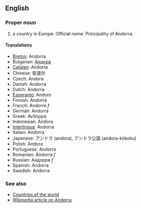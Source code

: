 ==English==

===Proper noun===

# a country in Europe. Official name: Principality of Andorra.

====Translations====
*[[Breton]]: Andorra
*Bulgarian: [[Андора]]
*[[Catalan]]: Andorra
*Chinese: 安道尔
*Czech: Andora
*Danish: Andorra
*Dutch: Andorra
*[[Esperanto]]: Andoro
*Finnish: Andorra
*French: Andorre ''f''
*German: Andorra
*Greek: Ανδόρρα
*Indonesian: Andora
*[[Interlingua]]: Andorra
*Italian: Andorra
*Japanese: アンドラ (andora), アンドラ公国 (andora-kōkoku)
*Polish: Andora
*Portuguese: Andorra
*Romanian: Andorra ''f''
*Russian: Андорра ''f''
*Spanish: Andorra
*Swedish: Andorra

===See also===
*[[Countries of the world]]
*[[en:Andorra|Wikipedia article on Andorra]]